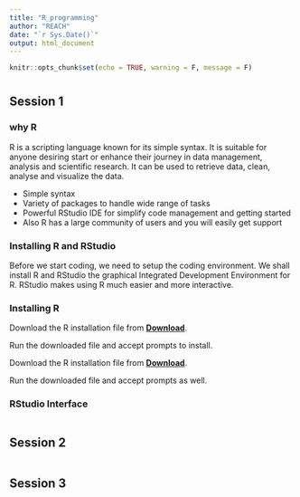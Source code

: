 ```yaml
---
title: "R_programming"
author: "REACH"
date: "`r Sys.Date()`"
output: html_document
---
```


```r
knitr::opts_chunk$set(echo = TRUE, warning = F, message = F)
```

# {.tabset}

## Session 1 

### why R

R is a scripting language known for its simple syntax.
It is suitable for anyone desiring start or enhance their journey in
data management, analysis and scientific research. It can be used to
retrieve data, clean, analyse and visualize the data.

- Simple syntax
- Variety of packages to handle wide range of tasks
- Powerful RStudio IDE for simplify code management and getting started
- Also R has a large community of users and you will easily get support

### Installing R and RStudio

Before we start coding, we need to setup the coding environment. 
We shall install R and RStudio the graphical Integrated Development Environment for R.
RStudio makes using R much easier and more interactive.

### Installing R

Download the R installation file from **[Download](https://cran.r-project.org/bin/windows/base/)**.

Run the downloaded file and accept prompts to install.

Download the R installation file from **[Download](https://cran.r-project.org/bin/windows/base/)**.

Run the downloaded file and accept prompts as well.

### RStudio Interface



```r

```

## Session 2


```r

```

## Session 3


```r

```
